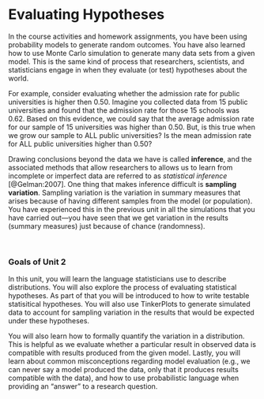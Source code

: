 # Evaluating Hypotheses {-}

In the course activities and homework assignments, you have been using probability models to generate random outcomes. You have also learned how to use Monte Carlo simulation to generate many data sets from a given model. This is the same kind of process that researchers, scientists, and statisticians engage in when they evaluate (or test) hypotheses about the world. 

For example, consider evaluating whether the admission rate for public universities is higher then 0.50. Imagine you collected data from 15 public universities and found that the admission rate for those 15 schools was 0.62. Based on this evidence, we could say that the average admission rate for our sample of 15 universities was higher than 0.50. But, is this true when we grow our sample to ALL public universities? Is the mean admission rate for ALL public universities higher than 0.50?


Drawing conclusions beyond the data we have is called **inference**, and the associated methods that allow researchers to allows us to learn from incomplete or imperfect data are referred to as *statistical inference* [@Gelman:2007]. One thing that makes inference difficult is **sampling variation**. Sampling variation is the variation in summary measures that arises because of having different samples from the model (or population). You have experienced this in the previous unit in all the simulations that you have carried out---you have seen that we get variation in the results (summary measures) just because of chance (randomness).


<br />


### Goals of Unit 2 {-}

In this unit, you will learn the language statisticians use to describe distributions. You will also explore the process of evaluating statistical hypotheses. As part of that you will be introduced to how to write testable statisitical hypotheses. You will also use TinkerPlots to generate simulated data to account for sampling variation in the results that would be expected under these hypotheses. 

You will also learn how to formally quantify the variation in a distribution. This is helpful as we evaluate whether a particular result in observed data is compatible with results produced from the given model. Lastly, you will learn about common misconceptions regarding model evaluation (e.g., we can never say a model produced the data, only that it produces results compatible with the data), and how to use probabilistic language when providing an "answer" to a research question.

<br />


